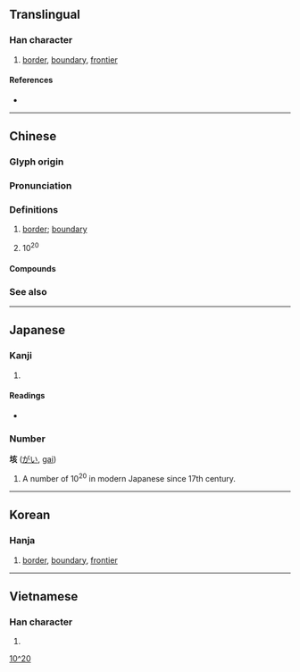 {{character info/new}}
{{also|陔}}
==Translingual==

===Han character===
{{Han char|rn=32|rad=土|as=06|sn=9|four=40182|canj=GYVO|ids=⿰土亥}}

# [[border]], [[boundary]], [[frontier]]

====References====
* {{Han ref|kx=0227.400|dkj=05040|dj=0463.260|hdz=10441.130|uh=5793|ud=22419|bh=ABB2|bd=43954}}

----

==Chinese==
{{zh-forms}}

===Glyph origin===
{{Han etym}}

===Pronunciation===
{{zh-pron
|m=gāi
|c=goi1
|mc=y
|oc=y
|cat=
}}

===Definitions===
{{zh-hanzi}}

# [[border]]; [[boundary]]
# {{lb|zh|mathematics}} 10<sup>20</sup>

====Compounds====
{{zh-der|九垓|八垓|半垓|垓下|垓下歌|垓前|垓埏|垓心|垓極|大會垓|鬧垓垓}}

===See also===
{{zh-numerals-10^4}}

{{cln|zh|numeral symbols|numerals}}

----

==Japanese==

===Kanji===
{{ja-kanji|grade=|rs=土06}}

# {{defn|lang=ja|sort=土06}}

====Readings====
* {{ja-readings|on=[[がい]] (''gai''), [[かい]] (''kai'')|kun=[[はて]] (''hate'')}}

===Number===
'''垓''' ([[がい]], [[gai]])

# A number of 10<sup>20</sup> in modern Japanese since 17th century.

[[Category:Japanese numeral symbols|10^20]]

----

==Korean==

===Hanja===
{{ko-hanja|hangeul=해|rv=hae|mr=hae}}

# [[border]], [[boundary]], [[frontier]]

----

==Vietnamese==

===Han character===
{{vi-hantu|[[cai]], [[gay]], [[gây]]|rs=土06}}

# {{defn|lang=vi|sort=土06}}